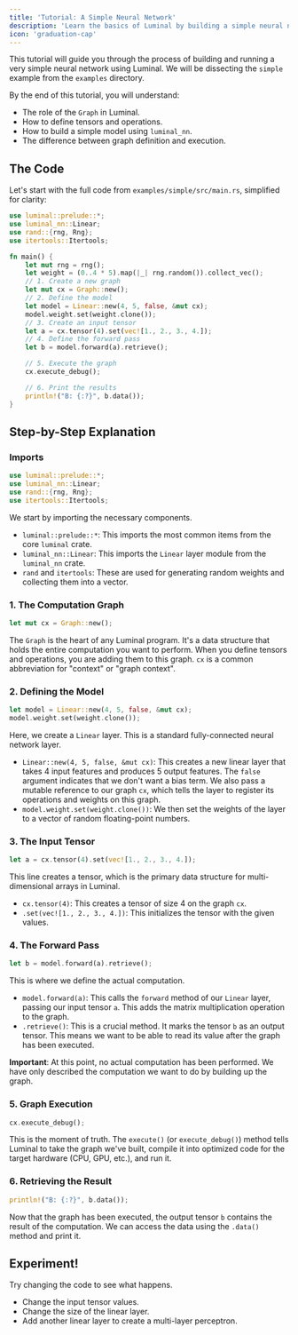 ```yaml
---
title: 'Tutorial: A Simple Neural Network'
description: 'Learn the basics of Luminal by building a simple neural network from scratch.'
icon: 'graduation-cap'
---
```


This tutorial will guide you through the process of building and running a very simple neural network using Luminal. We will be dissecting the `simple` example from the `examples` directory.

By the end of this tutorial, you will understand:
- The role of the `Graph` in Luminal.
- How to define tensors and operations.
- How to build a simple model using `luminal_nn`.
- The difference between graph definition and execution.

## The Code

Let's start with the full code from `examples/simple/src/main.rs`, simplified for clarity:

```rust
use luminal::prelude::*;
use luminal_nn::Linear;
use rand::{rng, Rng};
use itertools::Itertools;

fn main() {
    let mut rng = rng();
    let weight = (0..4 * 5).map(|_| rng.random()).collect_vec();
    // 1. Create a new graph
    let mut cx = Graph::new();
    // 2. Define the model
    let model = Linear::new(4, 5, false, &mut cx);
    model.weight.set(weight.clone());
    // 3. Create an input tensor
    let a = cx.tensor(4).set(vec![1., 2., 3., 4.]);
    // 4. Define the forward pass
    let b = model.forward(a).retrieve();

    // 5. Execute the graph
    cx.execute_debug();

    // 6. Print the results
    println!("B: {:?}", b.data());
}
```

## Step-by-Step Explanation

### Imports

```rust
use luminal::prelude::*;
use luminal_nn::Linear;
use rand::{rng, Rng};
use itertools::Itertools;
```
We start by importing the necessary components.
- `luminal::prelude::*`: This imports the most common items from the core `luminal` crate.
- `luminal_nn::Linear`: This imports the `Linear` layer module from the `luminal_nn` crate.
- `rand` and `itertools`: These are used for generating random weights and collecting them into a vector.

### 1. The Computation Graph

```rust
let mut cx = Graph::new();
```
The `Graph` is the heart of any Luminal program. It's a data structure that holds the entire computation you want to perform. When you define tensors and operations, you are adding them to this graph. `cx` is a common abbreviation for "context" or "graph context".

### 2. Defining the Model

```rust
let model = Linear::new(4, 5, false, &mut cx);
model.weight.set(weight.clone());
```
Here, we create a `Linear` layer. This is a standard fully-connected neural network layer.
- `Linear::new(4, 5, false, &mut cx)`: This creates a new linear layer that takes 4 input features and produces 5 output features. The `false` argument indicates that we don't want a bias term. We also pass a mutable reference to our graph `cx`, which tells the layer to register its operations and weights on this graph.
- `model.weight.set(weight.clone())`: We then set the weights of the layer to a vector of random floating-point numbers.

### 3. The Input Tensor

```rust
let a = cx.tensor(4).set(vec![1., 2., 3., 4.]);
```
This line creates a tensor, which is the primary data structure for multi-dimensional arrays in Luminal.
- `cx.tensor(4)`: This creates a tensor of size 4 on the graph `cx`.
- `.set(vec![1., 2., 3., 4.])`: This initializes the tensor with the given values.

### 4. The Forward Pass

```rust
let b = model.forward(a).retrieve();
```
This is where we define the actual computation.
- `model.forward(a)`: This calls the `forward` method of our `Linear` layer, passing our input tensor `a`. This adds the matrix multiplication operation to the graph.
- `.retrieve()`: This is a crucial method. It marks the tensor `b` as an output tensor. This means we want to be able to read its value after the graph has been executed.

**Important**: At this point, no actual computation has been performed. We have only described the computation we want to do by building up the graph.

### 5. Graph Execution

```rust
cx.execute_debug();
```
This is the moment of truth. The `execute()` (or `execute_debug()`) method tells Luminal to take the graph we've built, compile it into optimized code for the target hardware (CPU, GPU, etc.), and run it.

### 6. Retrieving the Result

```rust
println!("B: {:?}", b.data());
```
Now that the graph has been executed, the output tensor `b` contains the result of the computation. We can access the data using the `.data()` method and print it.

## Experiment!

Try changing the code to see what happens.
- Change the input tensor values.
- Change the size of the linear layer.
- Add another linear layer to create a multi-layer perceptron.
